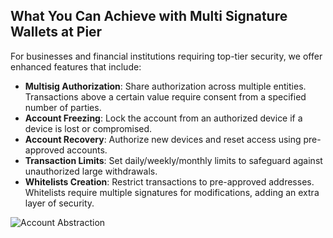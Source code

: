 
## What You Can Achieve with Multi Signature Wallets at Pier

For businesses and financial institutions requiring top-tier security, we offer enhanced features that include:

- **Multisig Authorization**: Share authorization across multiple entities. Transactions above a certain value require consent from a specified number of parties.
- **Account Freezing**: Lock the account from an authorized device if a device is lost or compromised.
- **Account Recovery**: Authorize new devices and reset access using pre-approved accounts.
- **Transaction Limits**: Set daily/weekly/monthly limits to safeguard against unauthorized large withdrawals.
- **Whitelists Creation**: Restrict transactions to pre-approved addresses. Whitelists require multiple signatures for modifications, adding an extra layer of security.

<Image src={MultiSig} alt="Account Abstraction" width={600} height={500} />
